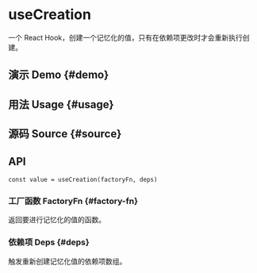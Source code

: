 # useCreation


<HooksType category={frontmatter.category} lowLevel />

一个 React Hook，创建一个记忆化的值，只有在依赖项更改时才会重新执行创建。

## 演示 Demo \{#demo}


<App />

## 用法 Usage \{#usage}



## 源码 Source \{#source}


<Source />

## API

```tsx
const value = useCreation(factoryFn, deps)
```

### 工厂函数 FactoryFn \{#factory-fn}

返回要进行记忆化的值的函数。

### 依赖项 Deps \{#deps}

触发重新创建记忆化值的依赖项数组。
